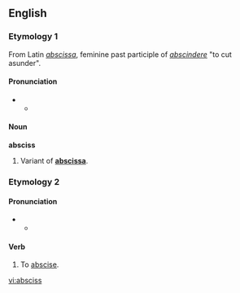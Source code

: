 ==English==

===Etymology 1===
From Latin ''[[abscissa]]'', feminine past participle of ''[[abscindere]]'' "to cut asunder".

====Pronunciation====
* {{a|RP}}
** {{IPA|/ˈæpsɪs/}}

====Noun====
'''absciss'''

# Variant of '''[[abscissa]]'''.

===Etymology 2===
{{back-form|abscission}}

====Pronunciation====
* {{a|RP}}
** {{IPA|/əbˈsɪs/}}
{{rfap}}

====Verb====
{{en-verb|absciss|es}}

# {{transitive|and|intransitive}} To [[abscise]].

[[vi:absciss]]